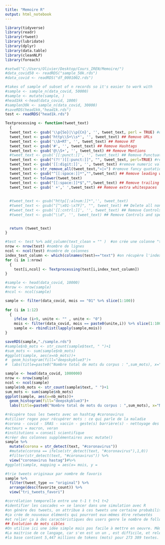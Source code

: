 ```yaml
---
title: "Memoire R"
output: html_notebook
---
```


```r
library(tidyverse)
library(readr)
library(rtweet)
library(lubridate)
library(dplyr)
library(data.table)
library(cleanNLP)
library(foreach)
```

```r
#setwd("C:/Users/Olivier/Desktop/Cours_IREN/Memoire/")
#data_covid50 <- readRDS("sample_50k.rds")
#data_covid <- readRDS("df_0001002.rds")
```

```r
#takes of sample of subset of n records so it's easier to work with
#sample <- sample_n(data_covid, 50000)
#sample <- mutate(sample, )
#head1kk <-head(data_covid, 1000)
#samplen30k <- sample_n(data_covid, 30000)
#saveRDS(head1kk,"head1k.rds")
test <- readRDS("head1k.rds")
```

```r
Textprocessing <- function(tweet_text)
  {
  tweet_text <- gsub('\\p{So}|\\p{Cn}', '', tweet_text, perl = TRUE) #delete emotes
  tweet_text <- gsub('http\\S+\\s*', '', tweet_text) ## Remove URLs
  tweet_text <- gsub('\\b+RT', '', tweet_text) ## Remove RT
  tweet_text <- gsub('#', '', tweet_text) ## Remove Hashtags
  tweet_text <- gsub('@\\S+', '', tweet_text) ## Remove Mentions
  #tweet_text <- gsub('[[:punct:]]', '', tweet_text) ## Remove Punctuations
  tweet_text <- gsub("(?!')[[:punct:]]", "", tweet_text, perl=TRUE) #remove ponctuations except apostrophe
  tweet_text <- gsub('[[:digit:]]', '', tweet_text) #remove numeric values
  tweet_text <- str_remove_all(tweet_text,"»|«") #remove fancy quotation marks « and »
  tweet_text <- gsub("^[[:space:]]*","",tweet_text) ## Remove leading whitespaces
  tweet_text <- tolower(tweet_text)
  tweet_text <- gsub("[[:space:]]*$","",tweet_text) ## Remove trailing whitespaces
  tweet_text <- gsub(' +',' ',tweet_text) ## Remove extra whitespaces 
  
  
  #tweet_text <- gsub("http[[:alnum:]]*",'', tweet_text)
  #tweet_text <- gsub("[^\x01-\x7F]", "", tweet_text) ## Delete all non-ASCII characters
  #tweet_text <- gsub('[[:cntrl:]]', '', tweet_text) ## Remove Controls and special characters
  #tweet_text <- gsub("\\d", '', tweet_text) ## Remove Controls and special characters

  
  return (tweet_text)
}
```

```r
#test <- test %>% add_column(text_clean = "" )  #on crée une colonne "text_clean" initialisée à vide
nrow <- nrow(test) #nombre de lignes
ncol <- ncol(test) #nombre de colonnes
index_text_column <- which(colnames(test)=="text") #on récupère l'index de la colonne "text" 
for (i in 1:nrow) 
  {
    test[i,ncol] <- Textprocessing(test[i,index_text_column])
}

```


```r
#sample <- head(data_covid, 10000)
#nrow <- nrow(sample)
#ncol <- ncol(sample)

sample <- filter(data_covid, mois == "01" %>% slice(1:100))
                 
for (i in 1:12) 
  { 
    ifelse (i>9, unite <- "" , unite <- "0")
    mois <- filter(data_covid, mois == paste0(unite,i)) %>% slice(1:100)
    sample <- rbindlist(lapply(sample,mois))
}

saveRDS(sample,"./sample.rds")
#sample$nb_mots <- str_count(sample$text, " ")+1
#sum_mots <- sum(sample$nb_mots)
#ggplot(sample, aes(x=nb_mots))+
#  geom_histogram(fill="deepskyblue3")+
#  labs(title=paste0("Nombre total de mots du corpus : ",sum_mots), x="Nombre de mots par post", y="Fréquence")
```

```r
sample <- head(data_covid, 1000000)
nrow <- nrow(sample)
ncol <- ncol(sample)
sample$nb_mots <- str_count(sample$text, " ")+1
sum_mots <- sum(sample$nb_mots)
ggplot(sample, aes(x=nb_mots))+
  geom_histogram(fill="deepskyblue3")+
  labs(title=paste0("Nombre total de mots du corpus : ",sum_mots), x="Nombre de mots par post", y="Fréquence")
```

```r
#récupère tous les tweets avec un hashtag #coronavirus
#utiliser regex pour récupérer mots : ce qui parle de la maladie
#corona - covid - SRAS - vaccin - geste(s) barrière(s) - nettoyage des mains - masque - gel - hydroalcoolique
#acteurs = macron, veran
#institutions = conseil scientifique
#créer des colonnes supplémentaires avec mutate()
sample %>%
  mutate(corona = str_detect(text, "#coronavirus"))
  #mutate(corona == ifelse(str_detect(text, "#coronavirus"),1,0))
  #filter(str_detect(text, "#coronavirus")) %>%
  view("coronavirus hastag")#%>%
#ggplot(sample, mapping = aes(x= mois, y = 
```


```r
#trie tweets originaux par nombre de favoris
sample %>%
  filter(tweet_type == "original") %>%
  arrange(desc(favorite_count)) %>%
  view("tri_tweets_favori")

#corrélation temporelle entre une t-1 t t+1 t+2
#identifier les cascades => se lancer dans une simulation avec R
#on génère des tweets, on attribue à ces tweets une certaine probabilité d'et^re cité/tweeté
#ça crée de nouveaux éléments qui pourront eux-mêmes être retweetés
#et relier ça à des caractéristiques des users genre le nombre de followers => se focaliser sur les comptes eux-mêmes
## Evolution de mots cibles
#On utilise ici une idée simple mais pas facile à mettre en oeuvre. Même en lemmatisant de nombreux mots proches seront considéré comme distincts : mille-feuilles, millesfeuilles, millefeuille, milles-feuilles, . Pir encore : corona, coronavirus, coronavir, coronarvirus etc... La simplicité de la méthode consiste à définir des motifs. Ici la racine est *corona* le * représente n'importe qu'elle caractère, on aurait pu réduire à coron, mais on aurait fait une confusion avec coroner. Ce principe est systématiser dans la méthode des regex, ou expressions régulières, où un jeu de convention limitée, permet de détruire une grande variété de motifs morphologique : un numero de téléphone, une url, un prix, .
#La maitrise de ce langage, car s'en est un un , est difficile, et relève plus de l'art que de la science, un art de résolution de problème logique. Mais même avec des expressions simples, élémentaires, on peut réaliser des tâche intéressantes.
#la base contient 5,447 millions de tokens (mots) pour 273 389 textes. (ce n'est pas exact c'est le double il faut redonner les valeurs exactes)
```


